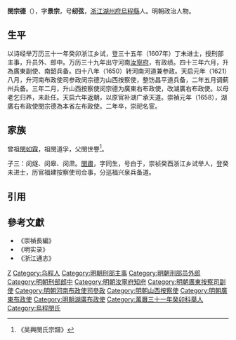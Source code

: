 '''閔宗德'''（{{bd|1577年||1629年|}}），字'''景宗'''，号'''纫弦'''，[[浙江|浙江]][[湖州府|湖州府]][[烏程縣|烏程縣]]人。明朝政治人物。

==生平==
以诗经举万历三十一年癸卯浙江乡试，登三十五年（1607年）丁未进士，授刑部主事，升员外、郎中。万历三十九年出守河南[[汝寧府|汝寧府]]，有政绩。四十三年六月，升為廣東副使、南韶兵备。四十八年（1650）转河南河道兼参政。天启元年（1621）八月，升河南布政使司参政闵宗德为山西按察使，整饬昌平道兵备，二年五月调蓟州兵备。三年二月，升山西按察使闵宗德为廣東右布政使，改湖廣右布政使。以母老乞归养，未赴任。天启六年返朝，以原官补湖广承天道。崇禎元年（1658），湖廣右布政使閔宗德為本省左布政使。二年卒，崇祀名宦。

==家族==
曾祖[[閔如霖|閔如霖]]，祖閔道孚，父閔世譽<ref>《吴興閔氏宗譜》</ref>。

子三：闵燧、闵皋、闵肃。[[閔肅|閔肅]]，字同生，号白于，崇祯癸酉浙江乡试举人，登癸未进士，历官福建按察使司佥事，分巡福兴泉兵备道。

==引用==
{{reflist}}

==參考文獻==
*《崇禎長編》
*《明实录》
*《浙江通志》

{{萬曆三十五年丁未科殿試金榜}}

[[Category:閔姓|Z]]
[[Category:乌程人|Category:乌程人]]
[[Category:明朝刑部主事|Category:明朝刑部主事]]
[[Category:明朝刑部员外郎|Category:明朝刑部员外郎]]
[[Category:明朝刑部郎中|Category:明朝刑部郎中]]
[[Category:明朝汝寧府知府|Category:明朝汝寧府知府]]
[[Category:明朝廣東按察司副使|Category:明朝廣東按察司副使]]
[[Category:明朝河南布政使司參政|Category:明朝河南布政使司參政]]
[[Category:明朝山西按察使|Category:明朝山西按察使]]
[[Category:明朝廣東布政使|Category:明朝廣東布政使]]
[[Category:明朝湖廣布政使|Category:明朝湖廣布政使]]
[[Category:萬曆三十一年癸卯科舉人|Category:萬曆三十一年癸卯科舉人]]
[[Category:烏程閔氏|Category:烏程閔氏]]